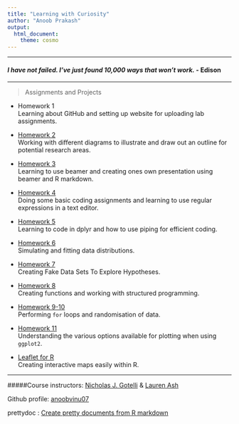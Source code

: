 ```yaml
---
title: "Learning with Curiosity"
author: "Anoob Prakash"
output: 
  html_document: 
    theme: cosmo
---
```

***
#### _I have not failed. I've just found 10,000 ways that won't work._ - Edison
***
>Assignments and Projects

* Homework 1  
 Learning about GitHub and setting up website for uploading lab assignments. 

* [Homework 2](homework2.html)  
Working with different diagrams to illustrate and draw out an outline for potential research areas.
 
* [Homework 3](NotesBeamer.pdf)  
Learning to use beamer and creating ones own presentation using beamer and R markdown.  

* [Homework 4](Homework4RegularExpressions.html)  
Doing some basic coding assignments and learning  to use regular expressions in a text editor.

* [Homework 5](Homework5dplyr.html)  
Learning to code in dplyr and how to use piping for efficient coding.

* [Homework 6](Homework6DataDistribution.html)  
Simulating and fitting data distributions.

* [Homework 7](Homework7CFakedata.html)  
Creating Fake Data Sets To Explore Hypotheses.

* [Homework 8](Homework8StructuredProgramming.html)   
Creating functions and working with structured programming.  

* [Homework 9-10](Homework10Looping.html)   
Performing `for` loops and randomisation of data.  

* [Homework 11](Homework11ggplot.html)   
Understanding the various options available for plotting when using `ggplot2`. 

* [Leaflet for R](leafletR.html)   
Creating interactive maps easily within R. 

***
#####Course instructors: [Nicholas J. Gotelli](https://gotellilab.github.io/Bio381/) & [Lauren Ash](https://lvash.github.io/Bio381_2018/#id-section1)

Github profile: [anoobvinu07](https://github.com/anoobvinu07)   

prettydoc : [Create pretty documents from R markdown](http://yixuan.cos.name/prettydoc/themes.html)


#####